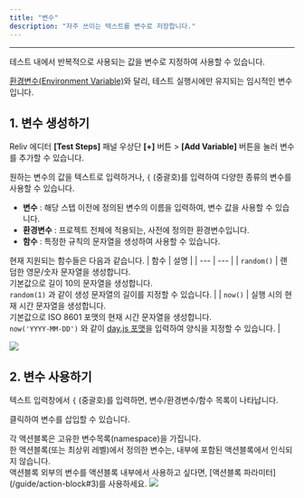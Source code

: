 ```yaml
---
title: "변수"
description: "자주 쓰이는 텍스트를 변수로 저장합니다."
---
```


---

테스트 내에서 반복적으로 사용되는 값을 변수로 지정하여 사용할 수 있습니다.

[환경변수(Environment Variable)](/guide/write/env-variable)와 달리, 테스트 실행시에만 유지되는 임시적인 변수입니다.

## 1. 변수 생성하기

Reliv 에디터 **[Test Steps]** 패널 우상단 **[+]** 버튼 > **[Add Variable]** 버튼을 눌러 변수를 추가할 수 있습니다.

원하는 변수의 값을 텍스트로 입력하거나, `{` (중괄호)를 입력하여 다양한 종류의 변수를 사용할 수 있습니다.

- **변수** : 해당 스텝 이전에 정의된 변수의 이름을 입력하여, 변수 값을 사용할 수 있습니다.
- **환경변수** : 프로젝트 전체에 적용되는, 사전에 정의한 환경변수입니다.
- **함수** : 특정한 규칙의 문자열을 생성하여 사용할 수 있습니다.

현재 지원되는 함수들은 다음과 같습니다.
| 함수 | 설명 |
| --- | --- |
| `random()` | 랜덤한 영문/숫자 문자열을 생성합니다. <br /> 기본값으로 길이 10의 문자열을 생성합니다. <br /> `random(1)` 과 같이 생성 문자열의 길이를 지정할 수 있습니다. |
| `now()` | 실행 시의 현재 시간 문자열을 생성합니다. <br /> 기본값으로 ISO 8601 포맷의 현재 시간 문자열을 생성합니다. <br /> `now('YYYY-MM-DD')` 와 같이 [day.js 포맷](https://day.js.org/docs/en/parse/string-format)을 입력하여 양식을 지정할 수 있습니다. |

<img src="/assets/write/variable/variable-set.png" />

## 2. 변수 사용하기

텍스트 입력창에서 `{` (중괄호)를 입력하면, 변수/환경변수/함수 목록이 나타납니다.

클릭하여 변수를 삽입할 수 있습니다.

<Note>
  각 액션블록은 고유한 변수목록(namespace)을 가집니다. <br />
  한 액션블록(또는 최상위 레벨)에서 정의한 변수는, 내부에 포함된 액션블록에서 인식되지
  않습니다. <br />
  액션블록 외부의 변수를 액션블록 내부에서 사용하고 싶다면, [액션블록
  파라미터](/guide/action-block#3)를 사용하세요.
</Note>

<img src="/assets/write/env-variable/env-variable-use.png" />
